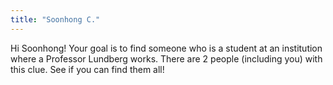 ```yaml
---
title: "Soonhong C."
---
```


Hi Soonhong! Your goal is to find someone who is a student at an institution where a Professor Lundberg works. There are 2 people (including you) with this clue. See if you can find them all!
